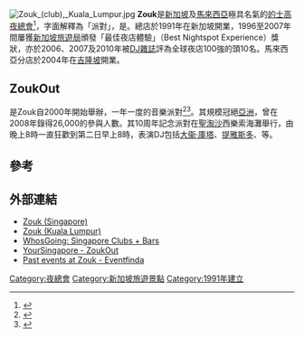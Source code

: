 [[Image:Zouk_(club),_Kuala_Lumpur.jpg|thumb]]
'''Zouk'''是[[新加坡|新加坡]]及[[馬來西亞|馬來西亞]]極具名氣的[[的士高|的士高]][[夜總會|夜總會]]<ref>{{Cite web |url=http://www.yoursingapore.com/content/traveller/en/browse/see-and-do/nightlife/dance-clubs/zouk.html |title=YourSingapore.com - Zouk |access-date=2014-03-21 |archive-date=2015-03-07 |archive-url=https://web.archive.org/web/20150307052808/http://www.yoursingapore.com/content/traveller/en/browse/see-and-do/nightlife/dance-clubs/zouk.html |dead-url=no }}</ref>，字面解釋為「派對」，是{{link-en|法文歸融語|French-based creole languages}}。總店於1991年在新加坡開業，1996至2007年間屢獲[[新加坡旅遊局|新加坡旅遊局]]頒發「最佳夜店體驗」（Best Nightspot Experience）獎狀，亦於2006、2007及2010年被[[DJ雜誌|DJ雜誌]]評為全球夜店100強的頭10名。馬來西亞分店於2004年在[[吉隆坡|吉隆坡]]開業。

==ZoukOut==
{{link-en|ZoukOut|ZoukOut}}是Zouk自2000年開始舉辦，一年一度的音樂派對<ref>{{Cite web |url=http://www.yoursingapore.com/content/traveller/en/browse/whats-on/festivals-and-events/zoukout.html |title=YourSingapore.com - ZoukOut |access-date=2014-03-21 |archive-date=2015-07-25 |archive-url=https://web.archive.org/web/20150725024007/http://www.yoursingapore.com/content/traveller/en/browse/whats-on/festivals-and-events/zoukout.html |dead-url=no }}</ref><ref>{{Cite web |url=http://www.zoukout.com/aboutcurrentZO.php?current=1 |title=ZoukOut - About |accessdate=2014-03-21 |archive-date=2011-07-18 |archive-url=https://web.archive.org/web/20110718160245/http://www.zoukout.com/aboutcurrentZO.php?current=1 |dead-url=no }}</ref>。其規模冠絕[[亞洲|亞洲]]，曾在2008年錄得26,000的參與人數。其10周年記念派對在[[聖淘沙|聖淘沙]]西樂索海灘舉行，由晚上8時一直狂歡到第二日早上8時，表演DJ包括[[大衞·庫塔_(DJ)|大衞·庫塔]]、[[提雅斯多|提雅斯多]]、{{link-en|爵士傑夫|DJ Jazzy Jeff}}等。

==參考==
{{reflist}}

==外部連結==
* [http://www.zoukclub.com.sg/ Zouk (Singapore)] {{Wayback|url=http://www.zoukclub.com.sg/ |date=20151031091656 }}
* [https://web.archive.org/web/20160618225030/http://www.zoukclub.com.my/ Zouk (Kuala Lumpur)]
* [https://web.archive.org/web/20100727113014/http://www.whosgoing.sg/clubs_and_bars/zouk/ WhosGoing: Singapore Clubs + Bars]
* [https://web.archive.org/web/20140321114540/http://www.yoursingapore.com/content/traveller/en/browse/whats-on/festivals-and-events/zoukout.html/ YourSingapore - ZoukOut]
* [http://www.eventfinda.sg/venue/zouk-singapore Past events at Zouk - Eventfinda] {{Wayback|url=http://www.eventfinda.sg/venue/zouk-singapore |date=20210509140240 }}

{{coord|1|17|29|N|103|50|07|E|region:SG_type:landmark_source:kolossus-dewiki|display=title}}

[[Category:夜總會|Category:夜總會]]
[[Category:新加坡旅遊景點|Category:新加坡旅遊景點]]
[[Category:1991年建立|Category:1991年建立]]
